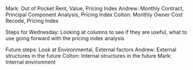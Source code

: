 Mark:  Out of Pocket Rent, Value, Pricing Index
Andrew: Monthly Contract, Principal Component Analysis, Pricing Index
Colton: Monthly Owner Cost Recode, Pricing Index

Steps for Wednesday: 
Looking at columns to see if they are useful, what to use going forward with the pricing index analysis


Future steps:  Look at Environmental, External factors 
Andrew: External structures in the future
Colton: Internal structures in the future
Mark: Internal environment